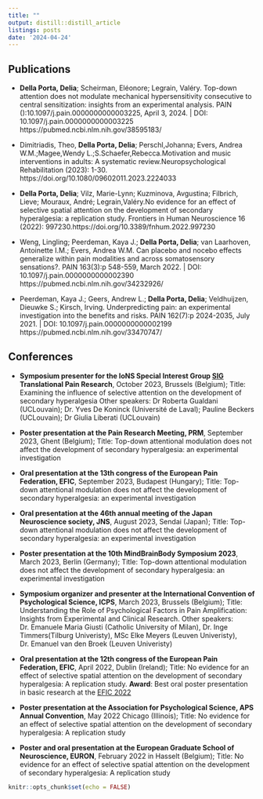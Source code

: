 ```yaml
---
title: ""
output: distill::distill_article
listings: posts
date: '2024-04-24'
---
```


## <i class="fas fa-newspaper"></i> Publications

* **Della Porta, Delia**; Scheirman, Eléonore; Legrain, Valéry. Top-down attention does not modulate mechanical hypersensitivity consecutive to central sensitization: insights from an experimental analysis. PAIN ():10.1097/j.pain.0000000000003225, April 3, 2024. | DOI: 10.1097/j.pain.0000000000003225
https://pubmed.ncbi.nlm.nih.gov/38595183/

* Dimitriadis, Theo, **Della Porta, Delia**; Perschl,Johanna; Evers, Andrea W.M.;Magee,Wendy L.;S.Schaefer,Rebecca.Motivation and music interventions in adults: A systematic review.Neuropsychological Rehabilitation (2023): 1-30.
https://doi.org/10.1080/09602011.2023.2224033

* **Della Porta, Delia**; Vilz, Marie-Lynn; Kuzminova, Avgustina; Filbrich, Lieve; Mouraux, André; Legrain,Valéry.No evidence for an effect of selective spatial attention on the development of secondary hyperalgesia: a replication study. Frontiers in Human Neuroscience 16 (2022): 997230.https://doi.org/10.3389/fnhum.2022.997230

* Weng, Lingling; Peerdeman, Kaya J.; **Della Porta, Delia**; van Laarhoven, Antoinette I.M.; Evers, Andrea W.M. Can placebo and nocebo effects generalize within pain modalities and across somatosensory sensations?. PAIN 163(3):p 548-559, March 2022. | DOI: 10.1097/j.pain.0000000000002390 
https://pubmed.ncbi.nlm.nih.gov/34232926/

* Peerdeman, Kaya J.; Geers, Andrew L.; **Della Porta, Delia**; Veldhuijzen, Dieuwke S.; Kirsch, Irving. Underpredicting pain: an experimental investigation into the benefits and risks. PAIN 162(7):p 2024-2035, July 2021. | DOI: 10.1097/j.pain.0000000000002199
https://pubmed.ncbi.nlm.nih.gov/33470747/


## <i class="fas fa-video"></i> Conferences


* **Symposium presenter for the IoNS Special Interest Group [SIG](https://www.nocions.org/sig-pain?pgid=ltzhdnr6-yves-de-koninck_2) Translational Pain Research**, October 2023, Brussels (Belgium);
Title: Examining the influence of selective attention on the development of secondary hyperalgesia 
Other speakers: Dr Roberta Gualdani (UCLouvain); Dr. Yves De Koninck (Université de Laval); Pauline Beckers (UCLouvain); Dr Giulia Liberati (UCLouvain)

* **Poster presentation at the Pain Research Meeting, PRM**, September 2023, Ghent (Belgium); 
Title: Top-down attentional modulation does not affect the development of secondary hyperalgesia: an experimental investigation

* **Oral presentation at the 13th congress of the European Pain Federation, EFIC**, September 2023, Budapest (Hungary);
Title: Top-down attentional modulation does not affect the development of secondary hyperalgesia: an experimental investigation

* **Oral presentation at the 46th annual meeting of the Japan Neuroscience society, JNS**, August 2023, Sendai (Japan); 
Title: Top-down attentional modulation does not affect the development of secondary hyperalgesia: an experimental investigation

* **Poster presentation at the 10th MindBrainBody Symposium 2023**, March 2023, Berlin (Germany); 
Title: Top-down attentional modulation does not affect the development of secondary hyperalgesia: an experimental investigation

* **Symposium organizer and presenter at the International Convention of Psychological Science, ICPS**, March 2023, Brussels (Belgium);
Title: Understanding the Role of Psychological Factors in Pain Amplification: Insights from Experimental and Clinical Research. 
Other speakers: Dr. Emanuele Maria Giusti (Catholic University of Milan), Dr. Inge Timmers(Tilburg Univeristy), MSc Elke Meyers (Leuven Univeristy), Dr. Emanuel van den Broek (Leuven Univeristy)

* **Oral presentation at the 12th congress of the European Pain Federation, EFIC**, April 2022, Dublin (Ireland); 
Title: No evidence for an effect of selective spatial attention on the development of secondary hyperalgesia: A replication study.
**Award**: Best oral poster presentation in basic research at the [EFIC 2022](https://www.youtube.com/watch?v=EQ_taTd4o8w)

* **Poster presentation at the Association for Psychological Science, APS Annual Convention**, May 2022 Chicago (Illinois); Title: No evidence for an effect of selective spatial attention on the development of secondary hyperalgesia: A replication study

* **Poster and oral presentation at the European Graduate School of Neuroscience, EURON**, February 2022 in Hasselt (Belgium); Title: No evidence for an effect of selective spatial attention on the development of secondary hyperalgesia: A replication study

```r
knitr::opts_chunk$set(echo = FALSE)
```










